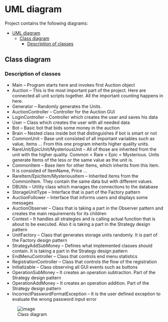 # UML diagram {#uml-diagram}

Project contains the following diagrams: <!-- @import "[TOC]" {cmd="toc" depthFrom=1 depthTo=6 orderedList=false} --> <!-- code_chunk_output -->

-   [UML diagram](#uml-diagram)
    -   [Class diagram](#class-diagram)
        -   [Description of classes](#description-of-classes)
<!-- /code_chunk_output -->

## Class diagram {#class-diagram}

### Description of classes {#description-of-classes}

-   Main -- Program starts here and invokes first Auction object
-   Auction -- This is the most important part of the project. Here are connected all unit scripts together. All the important counting happens in here.
-   Generator -- Randomly generates the Units.
-   AuctionController -- Controller for the Auction GUI
-   LoginController -- Controller which creates the user and saves his data
-   User -- Class which creates the user with all needed data
-   Bot -- Basic bot that bids some money in the auction
-   Brain -- Nested class inside bot that distinguishes if bot is smart or not
-   CommonUnit -- Base unit consisted of all important variables such as value, items ... From this one program inherits higher quality units.
-   RareUnit/EpicUnit/MysteriousUnit -- All of those are inherited from the unit with the higher quality. Common \< Rare \< Epic \< Mysterious. Units generate Items of the less or the same value as the unit is.
-   CommonItem -- Base item for other Items, which inherits from this item. It is consisted of ItemName, Price ...
-   RareItem/EpicItem/MysteriousItem -- Inherited items from the CommonItem. They contain the same data but with different values.
-   DBUtils -- Utility class which manages the connections to the database
-   StorageUnitType -- Interface that is part of the Factory pattern
-   AuctionFollower -- Interface that informs users and displays some messages
-   AuctionObserver -- Class that is taking a part in the Observer pattern and creates the main requirements for its children
-   Context -- It handles all strategies and is calling actual function that is about to be executed. Also it is taking a part in the Strategy design pattern
-   UnitFactory -- Class that generates storage units randomly. It is part of the Factory design pattern
-   StrategyAddSubMoney -- Defines what implemented classes should contain. It is taking a part in the Strategy design pattern
-   EndMenuController -- Class that controls end menu statistics
-   RegistrationController -- Class that controls the flow of the registration
-   Initializable -- Class observing all GUI events such as buttons
-   OperationSubMoney -- It creates an operation subtraction. Part of the Strategy design pattern
-   OperationAddMoney -- It creates an operation addition. Part of the Strategy design pattern
-   IncorrectPasswordFormatException -- It is the user defined exception to evaluate the wrong password input error

![Class diagram](images/UMLv1.0.2.png){alt="image"}
